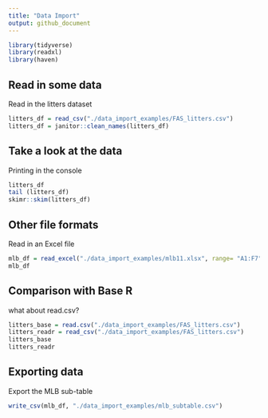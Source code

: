 ```yaml
---
title: "Data Import"
output: github_document
---
```


```r
library(tidyverse)
library(readxl)
library(haven)
```

## Read in some data

Read in the litters dataset

```r
litters_df = read_csv("./data_import_examples/FAS_litters.csv")
litters_df = janitor::clean_names(litters_df)
```

## Take a look at the data

Printing in the console

```r
litters_df
tail (litters_df)
skimr::skim(litters_df)
```

## Other file formats

Read in an Excel file

```r
mlb_df = read_excel("./data_import_examples/mlb11.xlsx", range= "A1:F7")
mlb_df
```

## Comparison with Base R

what about read.csv?

```r
litters_base = read.csv("./data_import_examples/FAS_litters.csv")
litters_readr = read_csv("./data_import_examples/FAS_litters.csv")
litters_base
litters_readr
```

## Exporting data

Export the MLB sub-table
```r
write_csv(mlb_df, "./data_import_examples/mlb_subtable.csv")
```


